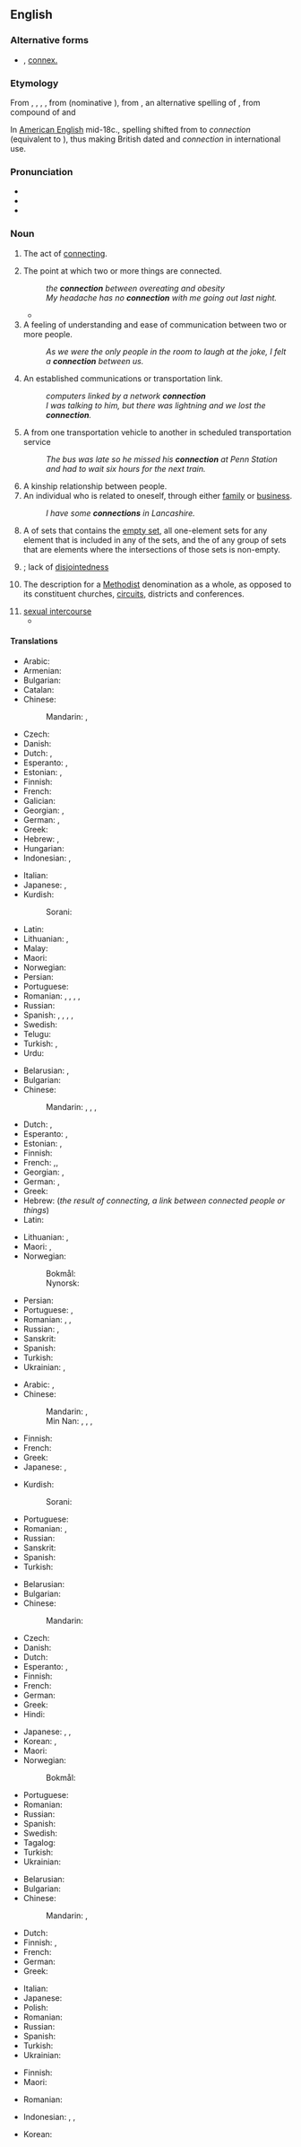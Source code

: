 ==English==
{{wikipedia|dab=connection}}

===Alternative forms===
* {{l|en|connexion}} {{qualifier|UK, dated}}, [[connex.]] {{qualifier|abbreviation}}

===Etymology===
From {{inh|en|enm|conneccioun}}, {{m|enm|connexioun}}, {{m|enm|conneccyon}}, {{m|enm|conneccion}}, from {{der|en|la|connexionem}} (nominative {{m|la|connexio||a [[conclusion]], [[binding]] [[together]]}}), from {{m|la|connectō}}, an alternative spelling of {{m|la|cōnectō||I [[bind]] [[together]]}}, from compound of {{m|la|co-||[[together]]}} and {{m|la|nectō||I [[bind]]}}

In [[American English]] mid-18c., spelling shifted from {{m|en|connexion}} to ''connection'' (equivalent to {{suffix|en|connect|ion}}), thus making {{m|en|connexion}} British dated and ''connection'' in international use.

===Pronunciation===
* {{IPA|en|/kəˈnɛkʃən/}}
* {{audio|en|en-us-connection.ogg|Audio (US)}}
* {{rhymes|en|ɛkʃən}}

===Noun===
{{en-noun|~}}

# {{lb|en|uncountable}} The act of [[connect]]ing.
# The point at which two or more things are connected.
#: ''the '''connection''' between overeating and obesity''
#: ''My headache has no '''connection''' with me going out last night.''
#* {{quote-journal
|en
|date=April 15, 2004
|author=
|title=Morning swoop in hunt for Jodi's killer
|work=The Scotsman
|url=http://www.scotsman.com/news/morning_swoop_in_hunt_for_jodi_s_killer_1_521912
|page=
|passage=A spokesman for Lothian and Borders Police said: "We can confirm that a 15-year-old boy has been arrested and charged in connection with the murder of Jodi Jones. A 45-year-old has also been arrested in '''connection''' with allegations of attempting to pervert the course of justice. A report on this has been sent to the procurator fiscal."}}
# A feeling of understanding and ease of communication between two or more people.
#: ''As we were the only people in the room to laugh at the joke, I felt a '''connection''' between us.''
# An established communications or transportation link.
#: ''computers linked by a network '''connection'''''
#: ''I was talking to him, but there was lightning and we lost the '''connection'''.''
# {{lb|en|transport}} A {{l|en|transfer}} from one transportation vehicle to another in scheduled transportation service
#: ''The bus was late so he missed his '''connection''' at Penn Station and had to wait six hours for the next train.''
# A kinship relationship between people.
# An individual who is related to oneself, through either [[family]] or [[business]].
#: ''I have some '''connections''' in Lancashire.''
# {{label|en|mathematics}} A {{l|en|set}} of sets that contains the [[empty set]], all one-element sets for any element that is included in any of the sets, and the {{l|en|union}} of any group of sets that are elements where the intersections of those sets is non-empty.
# {{l|en|coherence}}; lack of [[disjointedness]]
# {{label|en|religion}} The description for a [[Methodist]] denomination as a whole, as opposed to its constituent churches, [[circuit]]s, districts and conferences.
# [[sexual intercourse]]
#* {{quote-book|en|year=1927|author=Havelock Ellis|title=Studies in the Psychology of Sex, Volume 2 (of 6)|chapter=|edition=|url=http://www.gutenberg.org/files/13611/13611-h/13611-h.htm|passage=The exact nature of the relations between the boy-wife and his protector are doubtful; they certainly have '''connection''', but the natives repudiate with horror and disgust the idea of sodomy.}}

====Translations====
{{trans-top|act of connecting}}
* Arabic: {{t|ar|عَلَاقَة|f}}
* Armenian: {{t+|hy|միացում}}
* Bulgarian: {{t+|bg|свързване|n}}
* Catalan: {{t+|ca|connexió|f}}
* Chinese:
*: Mandarin: {{t+|cmn|連接|sc=Hani}}, {{t+|cmn|连接|tr=liánjiē|sc=Hani}}
* Czech: {{t+|cs|spojení|n}}
* Danish: {{t|da|forbinding}}
* Dutch: {{t+|nl|verbinding|f}}, {{t+|nl|connectie|f}}
* Esperanto: {{t|eo|kunligo}}, {{t|eo|interligiteco}}
* Estonian: {{t|et|ühendamine}}, {{t|et|seostamine}}
* Finnish: {{t+|fi|yhdistäminen}}
* French: {{t+|fr|connexion|f}}
* Galician: {{t|gl|conexión|f}}
* Georgian: {{t|ka|კავშირი}}, {{t|ka|დაკავშირება}}
* German: {{t+|de|Verbindung|f}}, {{t+|de|Verknüpfung|f}}
* Greek: {{t+|el|σύνδεση|f}}
* Hebrew: {{t+|he|קישור|tr=qishur|m}}, {{t|he|חיבור|tr=khibur|m}}
* Hungarian: {{t+|hu|csatlakozás}}
* Indonesian: {{t+|id|koneksi}}, {{t+|id|hubungan}}
{{trans-mid}}
* Italian: {{t+|it|connessione|f}}
* Japanese: {{t+|ja|連結|tr=れんけつ, renketsu}}, {{t+|ja|結合|tr=けつごう, ketsugō}}
* Kurdish:
*: Sorani: {{t|ckb|پەیوەندی|sc=ku-Arab}}
* Latin: {{t+|la|nexus|m}}
* Lithuanian: {{t+|lt|ryšys|m}}, {{t|lt|sujungimas|m}}
* Malay: {{t|ms|penyambungan}}
* Maori: {{t|mi|tūhononga}}
* Norwegian: {{t+|no|forbindelse}}
* Persian: {{t+|fa|اتصال|tr=ettesâl}}
* Portuguese: {{t+|pt|conexão|f}}
* Romanian: {{t+|ro|conectare|f}}, {{t+|ro|legare|f}}, {{t+|ro|unire|f}}, {{t+|ro|îmbinare|f}}, {{t+|ro|conexare|f}} {{qualifier|rare}}
* Russian: {{t+|ru|соедине́ние|n}}
* Spanish: {{t+|es|vinculación|f}}, {{t+|es|conexión|f}}, {{t|es|trabazón}}, {{t+|es|ligazón}}, {{t+|es|ilación}}
* Swedish: {{t+|sv|förbindelse}}
* Telugu: {{t|te|సంధానం}}
* Turkish: {{t+|tr|bağlantı}}, {{t+|tr|bağlanma}}
* Urdu: {{t|ur|رابطہ|tr=rābta|m}}
{{trans-bottom}}

{{trans-top|point at which two or more things are joined}}
* Belarusian: {{t|be|сувя́зь|f}}, {{t|be|злучэ́нне|n}}
* Bulgarian: {{t+|bg|съединение|n}}
* Chinese:
*: Mandarin: {{t+|cmn|接線|sc=Hani}}, {{t+|cmn|接线|tr=jiēxiàn|sc=Hani}}, {{t+|cmn|連接|sc=Hani}}, {{t+|cmn|连接|tr=liánjiē|sc=Hani}}
* Dutch: {{t+|nl|verbinding|f}}, {{t+|nl|connectie|f}}
* Esperanto: {{t|eo|kunligo}}, {{t|eo|interligiteco}}
* Estonian: {{t|et|ühendus}}, {{t+|et|seos}}
* Finnish: {{t+|fi|yhteys}}
* French: {{t+|fr|liaison|f}},{{t+|fr|lien|m}}, {{t+|fr|rapport|m}}
* Georgian: {{t|ka|კავშირი}}, {{t|ka|ბმული}}
* German: {{t+|de|Verbindung}}, {{t+|de|Verknüpfung|f}}
* Greek: {{t+|el|σύνδεση|f}}
* Hebrew: {{t+|he|קשר|tr=qesher|m}} (''the result of connecting, a link between connected people or things'')
* Latin: {{t+|la|nexus|m}}
{{trans-mid}}
* Lithuanian: {{t+|lt|jungtis|m}}, {{t|lt|sujungimas|m}}
* Maori: {{t|mi|hononga}}, {{t|mi|tūhononga}}
* Norwegian:
*: Bokmål: {{t+|nb|sammenheng|m}}
*: Nynorsk: {{t|nn|samanheng|m}}
* Persian: {{t+|fa|اتصال|tr=ettesâl}}
* Portuguese: {{t+|pt|conexão|f}}, {{t+|pt|junção|f}}
* Romanian: {{t+|ro|legătură|f}}, {{t+|ro|conexiune|f}}, {{t+|ro|joncțiune|f}}
* Russian: {{t+|ru|связь|f}}, {{t+|ru|соедине́ние|n}}
* Sanskrit: {{t+|sa|बन्धु|m}}
* Spanish: {{t+|es|conexión|f}}
* Turkish: {{t+|tr|bağlantı}}
* Ukrainian: {{t+|uk|зв'язо́к|m}}, {{t+|uk|сполу́чення|n}}
{{trans-bottom}}

{{trans-top|feeling of understanding and ease of communication between two or more people}}
* Arabic: {{t|ar|عَلَاقَة|f}}, {{t|ar|صِلَة|f}}
* Chinese:
*: Mandarin: {{t+|cmn|關係|sc=Hani}}, {{t+|cmn|关系|tr=guānxi|sc=Hani}}
*: Min Nan: {{t+|nan|關係|sc=Hans}}, {{t|nan|关系|tr=koan-hē|sc=Hans}}, {{t|nan|值大代|tr=tī-tōa-tāi|sc=Hans}}, {{t|nan|值代|tr=tī-tāi|sc=Hans}}
* Finnish: {{t+|fi|yhteys}}
* French: {{t+|fr|complicité|f}}
* Greek: {{t+|el|σύνδεση|f}}
* Japanese: {{t+|ja|関係|tr=かんけい, kankei}}, {{t+|ja|縁故|tr=えんこ, enko}}
{{trans-mid}}
* Kurdish:
*: Sorani: {{t|ckb|پەیوەندی|sc=ku-Arab}}
* Portuguese: {{t+|pt|ligação|f}}
* Romanian: {{t+|ro|legătură|f}}, {{t+|ro|relație|f}}
* Russian: {{t+|ru|связь|f}}
* Sanskrit: {{t+|sa|बन्धु|m}}
* Spanish: {{t+|es|confianza|f}}
* Turkish: {{t+|tr|bağ}}
{{trans-bottom}}

{{trans-top|established communications or transportation link}}
* Belarusian: {{t|be|сувя́зь|f}}
* Bulgarian: {{t+|bg|връзка|f}}
* Chinese:
*: Mandarin: {{t+|cmn|通信|tr=tōngxìn|sc=Hani}}
* Czech: {{t+|cs|spojení|n}}
* Danish: {{t|da|forbindelse|c}}
* Dutch: {{t+|nl|verbinding|f}}
* Esperanto: {{t|eo|konekto}}, {{t|eo|komunikiĝo}}
* Finnish: {{t+|fi|yhteys}}
* French: {{t+|fr|connexion|f}}
* German: {{t+|de|Verbindung}}
* Greek: {{t+|el|σύνδεση|f}}
* Hindi: {{t+|hi|संबंध|m}}
{{trans-mid}}
* Japanese: {{t+|ja|連絡|tr=れんらく, renraku}}, {{t+|ja|通信|tr=つうしん, tsūshin|sc=Jpan}}, {{t+|ja|コネクション|tr=konekushon}}
* Korean: {{t+|ko|연결}}, {{t|ko|커넥션}}
* Maori: {{t|mi|tūhononga}}
* Norwegian:
*: Bokmål: {{t|nb|tilkobling|m|f}}
* Portuguese: {{t+|pt|conexão|f}}
* Romanian: {{t+|ro|legătură|f}}
* Russian: {{qualifier|телефо́нная OR тра́нспортная}} {{t+|ru|связь|f}}
* Spanish: {{t+|es|llamada|f}}
* Swedish: {{t+|sv|förbindelse|c}}
* Tagalog: {{t|tl|kabit}}
* Turkish: {{t+|tr|bağlantı}}
* Ukrainian: {{t+|uk|зв'язо́к|m}}
{{trans-bottom}}

{{trans-top|transfer in transport}}
* Belarusian: {{t|be|пераса́дка|f}}
* Bulgarian: {{t+|bg|връзка|f}}
* Chinese:
*: Mandarin: {{t+|cmn|換乘}}, {{t+|cmn|换乘|tr=huànchéng}}
* Dutch: {{t+|nl|overstap|m}}
* Finnish: {{t+|fi|jatkoyhteys}}, {{t+|fi|yhteys}}
* French: {{t+|fr|correspondance|f}}
* German: {{t+|de|Anschluss}}
* Greek: {{t+|el|ανταπόκριση|f}}
{{trans-mid}}
* Italian: {{t+|it|coincidenza|f}}
* Japanese: {{t|ja|乗り換え|tr=のりかえ, norikae}}
* Polish: {{t+|pl|przesiadka|f}}
* Romanian: {{t+|ro|corespondență|f}}
* Russian: {{t+|ru|переса́дка|f}}
* Spanish: {{t+|es|correspondencia|f}}
* Turkish: {{t+|tr|aktarma}}
* Ukrainian: {{t|uk|пере́сідка|f}}
{{trans-bottom}}

{{trans-top|kinship relationship}}
* Finnish: {{t+|fi|yhteys}}
* Maori: {{t|mi|moumouranga}} {{qualifier|by marriage}}
{{trans-mid}}
* Romanian: {{t+|ro|înrudire|f}}
{{trans-bottom}}

{{checktrans-top}}
* Indonesian: {{t+check|id|hubung|alt=hubungan}}, {{t+check|id|sambung|alt=sambungan}}, {{t+check|id|kait|alt=kaitan}}
{{trans-mid}}
* Korean: {{t+check|ko|연결}}
{{trans-bottom}}